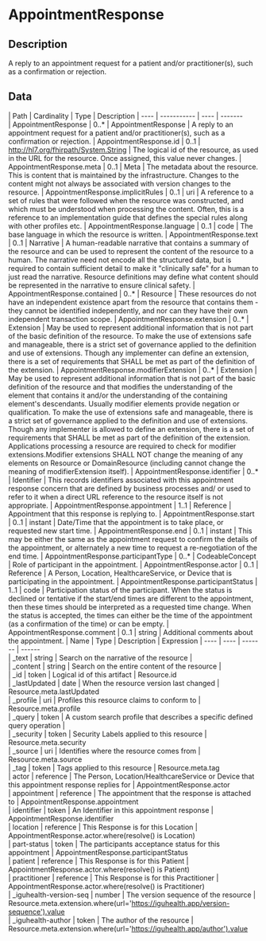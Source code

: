 
  # AppointmentResponse
 ## Description 
 A reply to an appointment request for a patient and/or practitioner(s), such as a confirmation or rejection. 

  ## Data
  <Tabs> <TabItem value="structure" label="Structure">
   | Path | Cardinality | Type | Description
  | ---- | ----------- | ---- | -------  
 | AppointmentResponse | 0..* | AppointmentResponse | A reply to an appointment request for a patient and/or practitioner(s), such as a confirmation or rejection. 
 | AppointmentResponse.id | 0..1 | http://hl7.org/fhirpath/System.String | The logical id of the resource, as used in the URL for the resource. Once assigned, this value never changes. 
 | AppointmentResponse.meta | 0..1 | Meta | The metadata about the resource. This is content that is maintained by the infrastructure. Changes to the content might not always be associated with version changes to the resource. 
 | AppointmentResponse.implicitRules | 0..1 | uri | A reference to a set of rules that were followed when the resource was constructed, and which must be understood when processing the content. Often, this is a reference to an implementation guide that defines the special rules along with other profiles etc. 
 | AppointmentResponse.language | 0..1 | code | The base language in which the resource is written. 
 | AppointmentResponse.text | 0..1 | Narrative | A human-readable narrative that contains a summary of the resource and can be used to represent the content of the resource to a human. The narrative need not encode all the structured data, but is required to contain sufficient detail to make it "clinically safe" for a human to just read the narrative. Resource definitions may define what content should be represented in the narrative to ensure clinical safety. 
 | AppointmentResponse.contained | 0..* | Resource | These resources do not have an independent existence apart from the resource that contains them - they cannot be identified independently, and nor can they have their own independent transaction scope. 
 | AppointmentResponse.extension | 0..* | Extension | May be used to represent additional information that is not part of the basic definition of the resource. To make the use of extensions safe and manageable, there is a strict set of governance  applied to the definition and use of extensions. Though any implementer can define an extension, there is a set of requirements that SHALL be met as part of the definition of the extension. 
 | AppointmentResponse.modifierExtension | 0..* | Extension | May be used to represent additional information that is not part of the basic definition of the resource and that modifies the understanding of the element that contains it and/or the understanding of the containing element's descendants. Usually modifier elements provide negation or qualification. To make the use of extensions safe and manageable, there is a strict set of governance applied to the definition and use of extensions. Though any implementer is allowed to define an extension, there is a set of requirements that SHALL be met as part of the definition of the extension. Applications processing a resource are required to check for modifier extensions.Modifier extensions SHALL NOT change the meaning of any elements on Resource or DomainResource (including cannot change the meaning of modifierExtension itself). 
 | AppointmentResponse.identifier | 0..* | Identifier | This records identifiers associated with this appointment response concern that are defined by business processes and/ or used to refer to it when a direct URL reference to the resource itself is not appropriate. 
 | AppointmentResponse.appointment | 1..1 | Reference | Appointment that this response is replying to. 
 | AppointmentResponse.start | 0..1 | instant | Date/Time that the appointment is to take place, or requested new start time. 
 | AppointmentResponse.end | 0..1 | instant | This may be either the same as the appointment request to confirm the details of the appointment, or alternately a new time to request a re-negotiation of the end time. 
 | AppointmentResponse.participantType | 0..* | CodeableConcept | Role of participant in the appointment. 
 | AppointmentResponse.actor | 0..1 | Reference | A Person, Location, HealthcareService, or Device that is participating in the appointment. 
 | AppointmentResponse.participantStatus | 1..1 | code | Participation status of the participant. When the status is declined or tentative if the start/end times are different to the appointment, then these times should be interpreted as a requested time change. When the status is accepted, the times can either be the time of the appointment (as a confirmation of the time) or can be empty. 
 | AppointmentResponse.comment | 0..1 | string | Additional comments about the appointment. 
</TabItem>
 <TabItem value="searchparameter" label="Search Parameters">
   | Name | Type | Description  | Expression 
    | ---- | ---- | ------- | ------  
 | _text | string | Search on the narrative of the resource |   
 | _content | string | Search on the entire content of the resource |   
 | _id | token | Logical id of this artifact | Resource.id  
 | _lastUpdated | date | When the resource version last changed | Resource.meta.lastUpdated  
 | _profile | uri | Profiles this resource claims to conform to | Resource.meta.profile  
 | _query | token | A custom search profile that describes a specific defined query operation |   
 | _security | token | Security Labels applied to this resource | Resource.meta.security  
 | _source | uri | Identifies where the resource comes from | Resource.meta.source  
 | _tag | token | Tags applied to this resource | Resource.meta.tag  
 | actor | reference | The Person, Location/HealthcareService or Device that this appointment response replies for | AppointmentResponse.actor  
 | appointment | reference | The appointment that the response is attached to | AppointmentResponse.appointment  
 | identifier | token | An Identifier in this appointment response | AppointmentResponse.identifier  
 | location | reference | This Response is for this Location | AppointmentResponse.actor.where(resolve() is Location)  
 | part-status | token | The participants acceptance status for this appointment | AppointmentResponse.participantStatus  
 | patient | reference | This Response is for this Patient | AppointmentResponse.actor.where(resolve() is Patient)  
 | practitioner | reference | This Response is for this Practitioner | AppointmentResponse.actor.where(resolve() is Practitioner)  
 | _iguhealth-version-seq | number | The version sequence of the resource | Resource.meta.extension.where(url='https://iguhealth.app/version-sequence').value  
 | _iguhealth-author | token | The author of the resource | Resource.meta.extension.where(url='https://iguhealth.app/author').value  

</TabItem>
</Tabs>